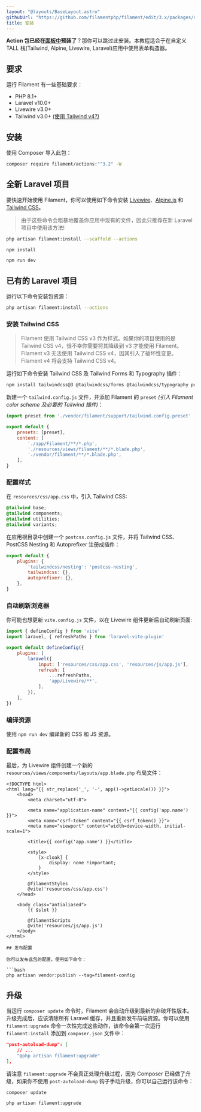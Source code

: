 ```yaml
---
layout: "@layouts/BaseLayout.astro"
githubUrl: "https://github.com/filamentphp/filament/edit/3.x/packages/actions/docs/01-installation.md"
title: 安装
---
```


**Action 包已经在[面板中](../panels/installation)预装了**？那你可以跳过此安装。本教程适合于在自定义 TALL 栈(Tailwind, Alpine, Livewire, Laravel)应用中使用表单构造器。

## 要求

运行 Filament 有一些基础要求：

- PHP 8.1+
- Laravel v10.0+
- Livewire v3.0+
- Tailwind v3.0+ [(使用 Tailwind v4?)](#installing-tailwind-css)

## 安装

使用 Composer 导入此包：

```bash
composer require filament/actions:"^3.2" -W
```

## 全新 Laravel 项目

要快速开始使用 Filament，你可以使用如下命令安装 [Livewire](https://laravel-livewire.com)、[Alpine.js](https://alpinejs.dev) 和 [Tailwind CSS](https://tailwindcss.com)。

> 由于这些命令会粗暴地覆盖你应用中现有的文件，因此只推荐在新 Laravel 项目中使用该方法!

```bash
php artisan filament:install --scaffold --actions

npm install

npm run dev
```

## 已有的 Laravel 项目

运行以下命令安装包资源：

```bash
php artisan filament:install --actions
```

### 安装 Tailwind CSS

> Filament 使用 Tailwind CSS v3 作为样式。如果你的项目使用的是 Tailwind CSS v4，很不幸你需要将其降级到 v3 才能使用 Filament。Filament v3 无法使用 Tailwind CSS v4，因其引入了破坏性变更。Filament v4 将会支持 Tailwind CSS v4。

运行如下命令安装 Tailwind CSS 及 Tailwind Forms 和 Typography 插件：

```bash
npm install tailwindcss@3 @tailwindcss/forms @tailwindcss/typography postcss postcss-nesting autoprefixer --save-dev
```

新建一个 `tailwind.config.js` 文件，并添加 Filament 的 `preset` *(引入 Filament color scheme 及必要的 Tailwind 插件)*： 

```js
import preset from './vendor/filament/support/tailwind.config.preset'

export default {
    presets: [preset],
    content: [
        './app/Filament/**/*.php',
        './resources/views/filament/**/*.blade.php',
        './vendor/filament/**/*.blade.php',
    ],
}
```

### 配置样式

在 `resources/css/app.css` 中，引入 Tailwind CSS:

```css
@tailwind base;
@tailwind components;
@tailwind utilities;
@tailwind variants;
```

在应用根目录中创建一个 `postcss.config.js` 文件，并将 Tailwind CSS、PostCSS Nesting 和 Autoprefixer 注册成插件：

```js
export default {
    plugins: {
        'tailwindcss/nesting': 'postcss-nesting',
        tailwindcss: {},
        autoprefixer: {},
    },
}
```

### 自动刷新浏览器

你可能也想更新 `vite.config.js` 文件，以在 Livewire 组件更新后自动刷新页面:

```js
import { defineConfig } from 'vite'
import laravel, { refreshPaths } from 'laravel-vite-plugin'

export default defineConfig({
    plugins: [
        laravel({
            input: ['resources/css/app.css', 'resources/js/app.js'],
            refresh: [
                ...refreshPaths,
                'app/Livewire/**',
            ],
        }),
    ],
})
```

### 编译资源

使用 `npm run dev` 编译新的 CSS 和 JS 资源。

### 配置布局

最后，为 Livewire 组件创建一个新的 `resources/views/components/layouts/app.blade.php` 布局文件：

```blade
<!DOCTYPE html>
<html lang="{{ str_replace('_', '-', app()->getLocale()) }}">
    <head>
        <meta charset="utf-8">

        <meta name="application-name" content="{{ config('app.name') }}">
        <meta name="csrf-token" content="{{ csrf_token() }}">
        <meta name="viewport" content="width=device-width, initial-scale=1">

        <title>{{ config('app.name') }}</title>

        <style>
            [x-cloak] {
                display: none !important;
            }
        </style>

        @filamentStyles
        @vite('resources/css/app.css')
    </head>

    <body class="antialiased">
        {{ $slot }}

        @filamentScripts
        @vite('resources/js/app.js')
    </body>
</html>

## 发布配置

你可以发布此包的配置，使用如下命令：

```bash
php artisan vendor:publish --tag=filament-config
```

## 升级

当运行 `composer update` 命令时，Filament 会自动升级到最新的非破坏性版本。升级完成后，应该清除所有 Laravel 缓存，并且重新发布前端资源。你可以使用 `filament:upgrade` 命令一次性完成这些动作，该命令会第一次运行 `filament:install` 添加到 `composer.json` 文件中：

```json
"post-autoload-dump": [
    // ...
    "@php artisan filament:upgrade"
],
```

请注意 `filament:upgrade` 不会真正处理升级过程，因为 Composer 已经做了升级，如果你不使用 `post-autoload-dump` 钩子手动升级，你可以自己运行该命令：

```bash
composer update

php artisan filament:upgrade
```
